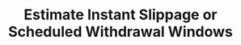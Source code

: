 ---
title: Estimate Instant Slippage or Scheduled Withdrawal Windows
description: Simulate withdrawal scenarios and get estimated slippage or scheduled windows
openapi: POST /vaults/{vault_id}/liquidity/simulate
---